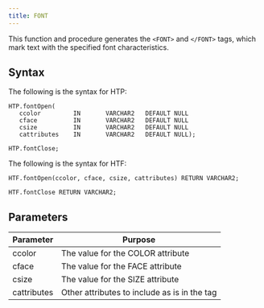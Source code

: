 ```yaml
---
title: FONT
---
```


This function and procedure generates the `<FONT>` and `</FONT>` tags, which mark text with the specified font characteristics.

## Syntax

The following is the syntax for HTP:

```
HTP.fontOpen(
   ccolor         IN       VARCHAR2   DEFAULT NULL
   cface          IN       VARCHAR2   DEFAULT NULL
   csize          IN       VARCHAR2   DEFAULT NULL
   cattributes    IN       VARCHAR2   DEFAULT NULL);

HTP.fontClose;
```

The following is the syntax for HTF:

```
HTF.fontOpen(ccolor, cface, csize, cattributes) RETURN VARCHAR2;

HTF.fontClose RETURN VARCHAR2;
```

## Parameters

| Parameter | Purpose  |
| --------- | -------- |
| ccolor | The value for the COLOR attribute |
| cface | The value for the FACE attribute |
| csize | The value for the SIZE attribute |
| cattributes | Other attributes to include as is in the tag |
